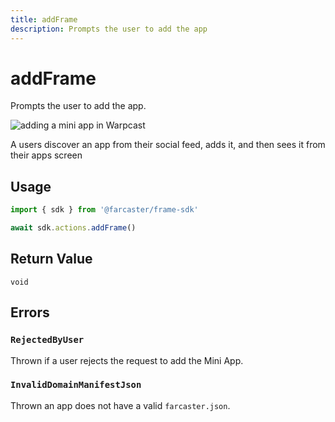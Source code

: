 ```yaml
---
title: addFrame
description: Prompts the user to add the app
---
```



# addFrame

Prompts the user to add the app.

![adding a mini app in Warpcast](/add_frame_preview.png)

<Caption>
  A users discover an app from their social feed, adds it, and then sees it
  from their apps screen
</Caption>

## Usage

```ts twoslash
import { sdk } from '@farcaster/frame-sdk'

await sdk.actions.addFrame()
```

## Return Value

`void`


## Errors

### `RejectedByUser`

Thrown if a user rejects the request to add the Mini App.


### `InvalidDomainManifestJson`

Thrown an app does not have a valid `farcaster.json`.
